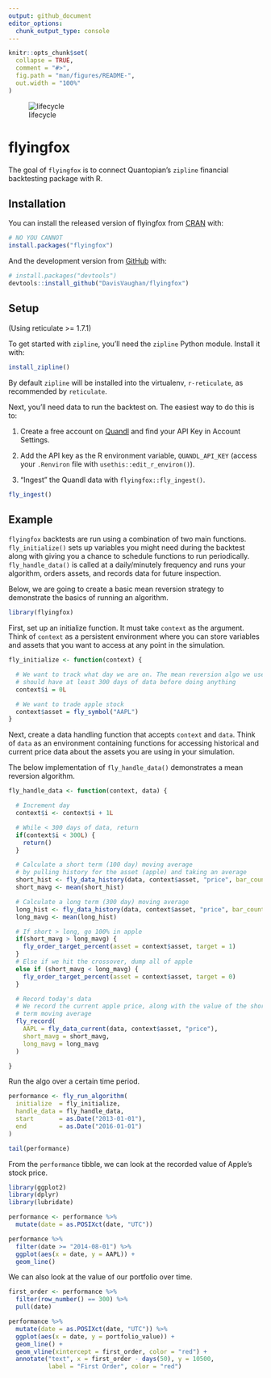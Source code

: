 ```yaml
---
output: github_document
editor_options: 
  chunk_output_type: console
---
```


<!-- README.md is generated from README.Rmd. Please edit that file -->

```r
knitr::opts_chunk$set(
  collapse = TRUE,
  comment = "#>",
  fig.path = "man/figures/README-",
  out.width = "100%"
)
```

![lifecycle](https://img.shields.io/badge/lifecycle-experimental-brightgreen.svg)

# flyingfox

The goal of `flyingfox` is to connect Quantopian's `zipline` financial backtesting package with R.

## Installation

You can install the released version of flyingfox from [CRAN](https://CRAN.R-project.org) with:

``` r
# NO YOU CANNOT
install.packages("flyingfox")
```

And the development version from [GitHub](https://github.com/) with:

``` r
# install.packages("devtools")
devtools::install_github("DavisVaughan/flyingfox")
```

## Setup

(Using reticulate >= 1.7.1)

To get started with `zipline`, you'll need the `zipline` Python module. Install it with:

```r
install_zipline()
```

By default `zipline` will be installed into the virtualenv, `r-reticulate`, 
as recommended by `reticulate`.

Next, you'll need data to run the backtest on. The easiest way
to do this is to:

1) Create a free account on [Quandl](https://www.quandl.com/) and find your API Key in Account Settings.

2) Add the API key as the R environment variable, `QUANDL_API_KEY` (access your `.Renviron` file with `usethis::edit_r_environ()`).

3) "Ingest" the Quandl data with `flyingfox::fly_ingest()`.

```r
fly_ingest()
```

## Example

`flyingfox` backtests are run using a combination of two main functions. `fly_initialize()` sets up variables you might need during the backtest along with giving you a chance to schedule functions to run periodically. `fly_handle_data()` is called at a daily/minutely frequency and runs your algorithm, orders assets, and records data for future inspection.

Below, we are going to create a basic mean reversion strategy to demonstrate the
basics of running an algorithm.

```r
library(flyingfox)
```

First, set up an initialize function. It must take `context` as the argument. 
Think of `context` as a persistent environment where you can store variables
and assets that you want to access at any point in the simulation.

```r
fly_initialize <- function(context) {

  # We want to track what day we are on. The mean reversion algo we use
  # should have at least 300 days of data before doing anything
  context$i = 0L

  # We want to trade apple stock
  context$asset = fly_symbol("AAPL")
}

```

Next, create a data handling function that accepts `context` and `data`. Think
of `data` as an environment containing functions for accessing historical and
current price data about the assets you are using in your simulation. 

The below implementation of `fly_handle_data()` demonstrates a mean reversion algorithm.

```r
fly_handle_data <- function(context, data) {

  # Increment day
  context$i <- context$i + 1L

  # While < 300 days of data, return
  if(context$i < 300L) {
    return()
  }

  # Calculate a short term (100 day) moving average
  # by pulling history for the asset (apple) and taking an average
  short_hist <- fly_data_history(data, context$asset, "price", bar_count = 100L, frequency = "1d")
  short_mavg <- mean(short_hist)

  # Calculate a long term (300 day) moving average
  long_hist <- fly_data_history(data, context$asset, "price", bar_count = 300L, frequency = "1d")
  long_mavg <- mean(long_hist)

  # If short > long, go 100% in apple
  if(short_mavg > long_mavg) {
    fly_order_target_percent(asset = context$asset, target = 1)
  }
  # Else if we hit the crossover, dump all of apple
  else if (short_mavg < long_mavg) {
    fly_order_target_percent(asset = context$asset, target = 0)
  }

  # Record today's data
  # We record the current apple price, along with the value of the short and long
  # term moving average
  fly_record(
    AAPL = fly_data_current(data, context$asset, "price"),
    short_mavg = short_mavg,
    long_mavg = long_mavg
  )

}
```

Run the algo over a certain time period.

```r
performance <- fly_run_algorithm(
  initialize  = fly_initialize,
  handle_data = fly_handle_data,
  start       = as.Date("2013-01-01"),
  end         = as.Date("2016-01-01")
)

tail(performance)
```

From the `performance` tibble, we can look at the recorded value of Apple's stock price.

```r
library(ggplot2)
library(dplyr)
library(lubridate)

performance <- performance %>%
  mutate(date = as.POSIXct(date, "UTC"))

performance %>%
  filter(date >= "2014-08-01") %>%
  ggplot(aes(x = date, y = AAPL)) +
  geom_line()
```

We can also look at the value of our portfolio over time.

```r
first_order <- performance %>%
  filter(row_number() == 300) %>%
  pull(date)

performance %>%
  mutate(date = as.POSIXct(date, "UTC")) %>%
  ggplot(aes(x = date, y = portfolio_value)) +
  geom_line() +
  geom_vline(xintercept = first_order, color = "red") +
  annotate("text", x = first_order - days(50), y = 10500, 
           label = "First Order", color = "red")
```
